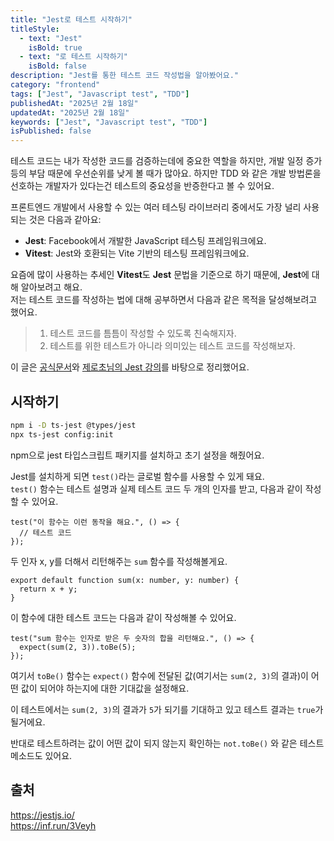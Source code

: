 ```yaml
---
title: "Jest로 테스트 시작하기"
titleStyle:
  - text: "Jest"
    isBold: true
  - text: "로 테스트 시작하기"
    isBold: false
description: "Jest를 통한 테스트 코드 작성법을 알아봤어요."
category: "frontend"
tags: ["Jest", "Javascript test", "TDD"]
publishedAt: "2025년 2월 18일"
updatedAt: "2025년 2월 18일"
keywords: ["Jest", "Javascript test", "TDD"]
isPublished: false
---
```


테스트 코드는 내가 작성한 코드를 검증하는데에 중요한 역할을 하지만, 개발 일정 증가 등의 부담 때문에 우선순위를 낮게 볼 때가 많아요. 하지만 TDD 와 같은 개발 방법론을 선호하는 개발자가 있다는건 테스트의 중요성을 반증한다고 볼 수 있어요.

프론트엔드 개발에서 사용할 수 있는 여러 테스팅 라이브러리 중에서도 가장 널리 사용되는 것은 다음과 같아요:

- **Jest**: Facebook에서 개발한 JavaScript 테스팅 프레임워크에요.
- **Vitest**: Jest와 호환되는 Vite 기반의 테스팅 프레임워크에요.

요즘에 많이 사용하는 추세인 **Vitest**도 **Jest** 문법을 기준으로 하기 때문에, **Jest**에 대해 알아보려고 해요.  
저는 테스트 코드를 작성하는 법에 대해 공부하면서 다음과 같은 목적을 달성해보려고 했어요.

> 1. 테스트 코드를 틈틈이 작성할 수 있도록 친숙해지자.
> 2. 테스트를 위한 테스트가 아니라 의미있는 테스트 코드를 작성해보자.

이 글은 [공식문서](https://jestjs.io/)와 [제로초님의 Jest 강의](https://inf.run/3Veyh)를 바탕으로 정리했어요.

## 시작하기

```bash
npm i -D ts-jest @types/jest
npx ts-jest config:init
```

npm으로 jest 타입스크립트 패키지를 설치하고 초기 설정을 해줬어요.

Jest를 설치하게 되면 `test()`라는 글로벌 함수를 사용할 수 있게 돼요.  
`test()` 함수는 테스트 설명과 실제 테스트 코드 두 개의 인자를 받고, 다음과 같이 작성할 수 있어요.

```tsx
test("이 함수는 이런 동작을 해요.", () => {
  // 테스트 코드
});
```

두 인자 x, y를 더해서 리턴해주는 `sum` 함수를 작성해볼게요.

```tsx
export default function sum(x: number, y: number) {
  return x + y;
}
```

이 함수에 대한 테스트 코드는 다음과 같이 작성해볼 수 있어요.

```tsx
test("sum 함수는 인자로 받은 두 숫자의 합을 리턴해요.", () => {
  expect(sum(2, 3)).toBe(5);
});
```

여기서 `toBe()` 함수는 `expect()` 함수에 전달된 값(여기서는 `sum(2, 3)`의 결과)이 어떤 값이 되어야 하는지에 대한 기대값을 설정해요.

이 테스트에서는 `sum(2, 3)`의 결과가 `5`가 되기를 기대하고 있고 테스트 결과는 `true`가 될거에요.

반대로 테스트하려는 값이 어떤 값이 되지 않는지 확인하는 `not.toBe()` 와 같은 테스트 메소드도 있어요.

## 출처

https://jestjs.io/  
https://inf.run/3Veyh
